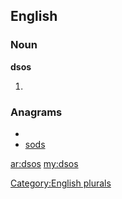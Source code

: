 ==English==

===Noun===
'''dsos'''

# {{plural of|[[dso]]}}

===Anagrams===
* {{alphagram|[[doss#English|doss]]}} 
* [[sods#English|sods]]


[[Category:English plurals]]

[[ar:dsos]]
[[my:dsos]]